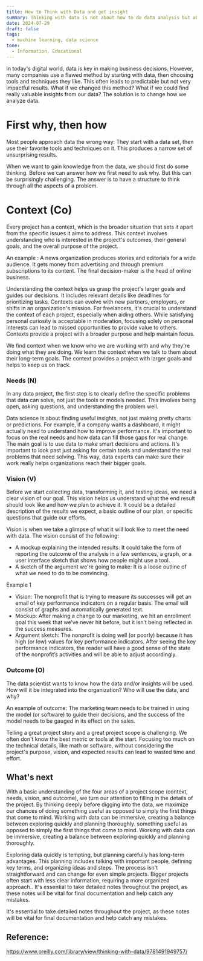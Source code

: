 ```yaml
---
title: How to Think with Data and get insight
summary: Thinking with data is not about how to do data analysis but about first working out what the problem is that you’re trying to solve.
date: 2024-07-29
draft: false
tags:
  - machine learning, data science
tone:
  - Information, Educational
---
```

In today's digital world, data is key in making business decisions. However, many companies use a flawed method by starting with data, then choosing tools and techniques they like. This often leads to predictable but not very impactful results. What if we changed this method? What if we could find really valuable insights from our data? The solution is to change how we analyze data.
# First why, then how

Most people approach data the wrong way: They start with a data set, then use their favorite tools and techniques on it. This produces a narrow set of unsurprising results.

When we want to gain knowledge from the data, we should first do some thinking. Before we can answer how we first need to ask why. But this can be surprisingly challenging. The answer is to have a structure to think through all the aspects of a problem.
# Context (Co)
  
Every project has a context, which is the broader situation that sets it apart from the specific issues it aims to address. This context involves understanding who is interested in the project's outcomes, their general goals, and the overall purpose of the project.

An example : A news organization produces stories and editorials for a wide audience. It gets money from advertising and through premium subscriptions to its content. The final decision-maker is the head of online business.

Understanding the context helps us grasp the project's larger goals and guides our decisions. It includes relevant details like deadlines for prioritizing tasks. Contexts can evolve with new partners, employers, or shifts in an organization's mission. For freelancers, it's crucial to understand the context of each project, especially when aiding others. While satisfying personal curiosity is acceptable in moderation, focusing solely on personal interests can lead to missed opportunities to provide value to others. Contexts provide a project with a broader purpose and help maintain focus.

We find context when we know who we are working with and why they're doing what they are doing. We learn the context when we talk to them about their long-term goals. The context provides a project with larger goals and helps to keep us on track.
### Needs (N)

In any data project, the first step is to clearly define the specific problems that data can solve, not just the tools or models needed. This involves being open, asking questions, and understanding the problem well.

Data science is about finding useful insights, not just making pretty charts or predictions. For example, if a company wants a dashboard, it might actually need to understand how to improve performance. It's important to focus on the real needs and how data can fill those gaps for real change. The main goal is to use data to make smart decisions and actions. It's important to look past just asking for certain tools and understand the real problems that need solving. This way, data experts can make sure their work really helps organizations reach their bigger goals.
### Vision (V)

Before we start collecting data, transforming it, and testing ideas, we need a clear vision of our goal. This vision helps us understand what the end result should look like and how we plan to achieve it. It could be a detailed description of the results we expect, a basic outline of our plan, or specific questions that guide our efforts.

Vision is when we take a glimpse of what it will look like to meet the need with data. The vision consist of the following:
- A mockup explaining the intended results: It could take the form of reporting the outcome of the analysis in a few sentences, a graph, or a user interface sketch that shows how people might use a tool.
- A sketch of the argument we're going to make: It is a loose outline of what we need to do to be convincing.

Example 1
- Vision: The nonprofit that is trying to measure its successes will get an email of key performance indicators on a regular basis. The email will consist of graphs and automatically generated text.
- Mockup: After making a change to our marketing, we hit an enrollment goal this week that we’ve never hit before, but it isn’t being reflected in the success measures.
- Argument sketch: The nonprofit is doing well (or poorly) because it has high (or low) values for key performance indicators. After seeing the key performance indicators, the reader will have a good sense of the state of the nonprofit’s activities and will be able to adjust accordingly.
### Outcome (O)

The data scientist wants to know how the data and/or insights will be used. How will it be integrated into the organization? Who will use the data, and why?

An example of outcome: The marketing team needs to be trained in using the model (or software) to guide their decisions, and the success of the model needs to be gauged in its effect on the sales.

Telling a great project story and a great project scope is challenging. We often don't know the best metric or tools at the start. Focusing too much on the technical details, like math or software, without considering the project's purpose, vision, and expected results can lead to wasted time and effort.

## What's next

With a basic understanding of the four areas of a project scope (context, needs,
vision, and outcome), we turn our attention to filling in the details of the project. By thinking deeply before digging into the data, we maximize our chances of doing
something useful as opposed to simply the first things that come to mind. Working with data can be immersive, creating a balance between exploring quickly and planning thoroughly. something useful as opposed to simply the first things that come to mind. Working with data can be immersive, creating a balance between exploring quickly and planning thoroughly.

Exploring data quickly is tempting, but planning carefully has long-term advantages. This planning includes talking with important people, defining key terms, and organizing ideas and steps. The process isn't straightforward and can change for even simple projects. Bigger projects often start with less clear information, requiring a more organized approach.. It's essential to take detailed notes throughout the project, as these notes will be vital for final documentation and help catch any mistakes.

It's essential to take detailed notes throughout the project, as these notes will be vital for final documentation and help catch any mistakes.
## Reference:
https://www.oreilly.com/library/view/thinking-with-data/9781491949757/